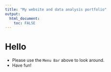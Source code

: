 ```yaml
---
title: "My website and data analysis portfolio"
output: 
  html_document:
    toc: FALSE
---
```


# Hello


* Please use the `Menu Bar` above to look around.
* Have fun!

